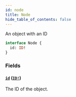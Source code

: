 ```yaml
---
id: node
title: Node
hide_table_of_contents: false
---
```


An object with an ID

```graphql
interface Node {
  id: ID!
}
```

### Fields

#### [`id`](#) ([`ID!`](../../../developer/api-reference/scalars/id))

The ID of the object.
